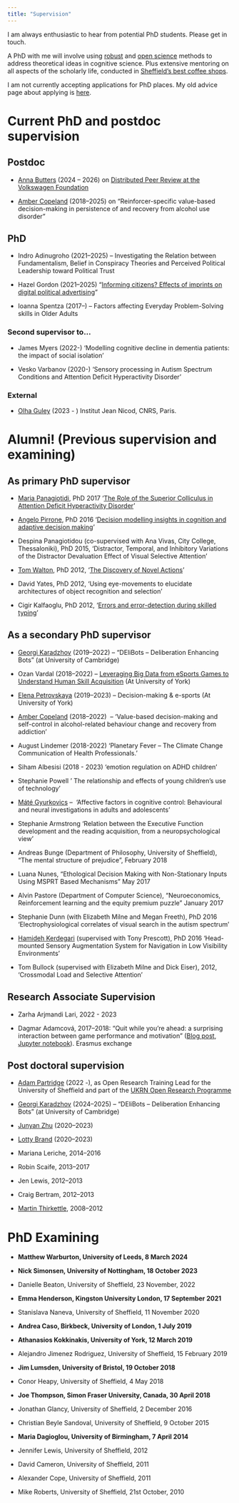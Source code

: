 ```yaml
---
title: "Supervision"
---
```


I am always enthusiastic to hear from potential PhD students. Please get in touch.

A PhD with me will involve using [robust](https://www.nature.com/articles/s41562-016-0021) and [open science](https://en.wikipedia.org/wiki/Open_science) methods to address theoretical ideas in cognitive science. Plus extensive mentoring on all aspects of the scholarly life, conducted in [Sheffield's best coffee shops](https://www.ourfaveplaces.co.uk/our-guides/top-10-coffee-shops/).

I am not currently accepting applications for PhD places. My old advice page about applying is [here](https://github.com/tomstafford/onboarding/).

# Current PhD and postdoc supervision


## Postdoc

- [Anna Butters](https://scholar.google.com/citations?user=8mKDLWQAAAAJ&hl=en&oi=ao) (2024 -- 2026) on [Distributed Peer Review at the Volkswagen Foundation](https://researchonresearch.org/volkswagen-distributed-peer-review/)

-   [Amber Copeland](https://scholar.google.com/citations?user=JnNAldsAAAAJ&hl=en) (2018--2025) on "Reinforcer-specific value-based decision-making in persistence of and recovery from alcohol use disorder"



## PhD

-   Indro Adinugroho (2021--2025) -- Investigating the Relation between Fundamentalism, Belief in Conspiracy Theories and Perceived Political Leadership toward Political Trust

-   Hazel Gordon (2021--2025) "[Informing citizens? Effects of imprints on digital political advertising](https://tomstafford.sites.sheffield.ac.uk/news/phd-opportunity-informing-citizens)"

-   Ioanna Spentza (2017--) -- Factors affecting Everyday Problem-Solving skills in Older Adults

### Second supervisor to...

-   James Myers (2022-) 'Modelling cognitive decline in dementia patients: the impact of social isolation'

-   Vesko Varbanov (2020-) 'Sensory processing in Autism Spectrum Conditions and Attention Deficit Hyperactivity Disorder'

### External

- [Olha Guley](http://www.institutnicod.org/membres/etudiant-e-s/doctorant-e-s/guley-olha/?lang=fr) (2023 - ) Institut Jean Nicod, CNRS, Paris.

# Alumni! (Previous supervision and examining)

## As primary PhD supervisor

-   [Maria Panagiotidi](https://scholar.google.co.uk/citations?user=XcFf_6EAAAAJ&hl=en&oi=ao), PhD 2017 '[The Role of the Superior Colliculus in Attention Deficit Hyperactivity Disorder](https://etheses.whiterose.ac.uk/12124/)'

-   [Angelo Pirrone](https://scholar.google.co.uk/citations?user=UZzVps4AAAAJ&hl=en), PhD 2016 '[Decision modelling insights in cognition and adaptive decision making](http://etheses.whiterose.ac.uk/15841/)'

-   Despina Panagiotidou (co-supervised with Ana Vivas, City College, Thessaloniki), PhD 2015, 'Distractor, Temporal, and Inhibitory Variations of the Distractor Devaluation Effect of Visual Selective Attention'

-   [Tom Walton](http://www.abrg.group.shef.ac.uk/people/walton/), PhD 2012, '[The Discovery of Novel Actions](http://etheses.whiterose.ac.uk/2204/)'

-   David Yates, PhD 2012, 'Using eye-movements to elucidate architectures of object recognition and selection'

-   Cigir Kalfaoglu, PhD 2012, '[Errors and error-detection during skilled typing](http://etheses.whiterose.ac.uk/2924/)'

## As a secondary PhD supervisor

-   [Georgi Karadzhov](https://gkaradzhov.com/) (2019--2022) -- "DEliBots -- Deliberation Enhancing Bots" (at University of Cambridge)

-   Ozan Vardal (2018--2022) -- [Leveraging Big Data from eSports Games to Understand Human Skill Acquisition](http://iggi.org.uk/students/2018/ozan-vardal/) (At University of York)

-   [Elena Petrovskaya](https://www.elenapetrovskaya.com/) (2019--2023) -- Decision-making & e-sports (At University of York)

-   [Amber Copeland](https://scholar.google.com/citations?user=JnNAldsAAAAJ&hl=en) (2018--2022)  -- 'Value-based decision-making and self-control in alcohol-related behaviour change and recovery from addiction'

-   August Lindemer (2018-2022) 'Planetary Fever -- The Climate Change Communication of Health Professionals.'

-   Siham Albesisi (2018 - 2023) 'emotion regulation on ADHD children'

-   Stephanie Powell ' The relationship and effects of young children's use of technology'

-   [Máté Gyurkovics](https://scholar.google.hu/citations?user=XGk9OnEAAAAJ&hl=hu) --  'Affective factors in cognitive control: Behavioural and neural investigations in adults and adolescents'

-   Stephanie Armstrong 'Relation between the Executive Function development and the reading acquisition, from a neuropsychological view'

-   Andreas Bunge (Department of Philosophy, University of Sheffield), "The mental structure of prejudice", February 2018

-   Luana Nunes, "Ethological Decision Making with Non-Stationary Inputs Using MSPRT Based Mechanisms" May 2017

-   Alvin Pastore (Department of Computer Science), "Neuroeconomics, Reinforcement learning and the equity premium puzzle" January 2017

-   Stephanie Dunn (with Elizabeth Milne and Megan Freeth), PhD 2016 'Electrophysiological correlates of visual search in the autism spectrum'

-   [Hamideh Kerdegari](http://scholar.google.co.uk/citations?user=BZdPw4MAAAAJ&hl=en) (supervised with Tony Prescott), PhD 2016 'Head-mounted Sensory Augmentation System for Navigation in Low Visibility Environments'

-   Tom Bullock (supervised with Elizabeth Milne and Dick Eiser), 2012, 'Crossmodal Load and Selective Attention'

## Research Associate Supervision

-   Zarha Arjmandi Lari, 2022 - 2023

-   Dagmar Adamcová, 2017--2018: "Quit while you're ahead: a surprising interaction between game performance and motivation" ([Blog post](https://tomstafford.sites.sheffield.ac.uk/news/quit-while-youre-ahead), [Jupyter notebook](https://github.com/dagmaradamcova/axon-drop-out/blob/master/axon_drop_out.ipynb)). Erasmus exchange

## Post doctoral supervision

- [Adam Partridge](https://orcid.org/0000-0002-0133-4155) (2022 -), as Open Research Training Lead for the University of Sheffield and part of the [UKRN Open Research Programme](https://www.ukrn.org/open-research-programme/)

-   [Georgi Karadzhov](https://gkaradzhov.com/) (2024--2025) -- "DEliBots -- Deliberation Enhancing Bots" (at University of Cambridge)

-   [Junyan Zhu](https://www.sheffield.ac.uk/politics/people/academic-staff/junyan-zhu) (2020--2023)

-   [Lotty Brand](https://lottybrand.wordpress.com/) (2020--2023)

-   Mariana Leriche, 2014--2016

-   Robin Scaife, 2013--2017

-   Jen Lewis, 2012--2013

-   Craig Bertram, 2012--2013

-   [Martin Thirkettle](https://www.shu.ac.uk/about-us/our-people/staff-profiles/martin-thirkettle), 2008--2012

# PhD Examining

-   **Matthew Warburton, University of Leeds, 8 March 2024**

-   **Nick Simonsen, University of Nottingham, 18 October 2023**

-   Danielle Beaton, University of Sheffield, 23 November, 2022

-   **Emma Henderson, Kingston University London, 17 September 2021**

-   Stanislava Naneva, University of Sheffield, 11 November 2020

-   **Andrea Caso, Birkbeck, University of London, 1 July 2019**

-   **Athanasios Kokkinakis, University of York, 12 March 2019**

-   Alejandro Jimenez Rodriguez, University of Sheffield, 15 February 2019

-   **Jim Lumsden, University of Bristol, 19 October 2018**

-   Conor Heapy, University of Sheffield, 4 May 2018

-   **Joe Thompson, Simon Fraser University, Canada, 30 April 2018**

-   Jonathan Glancy, University of Sheffield, 2 December 2016

-   Christian Beyle Sandoval, University of Sheffield, 9 October 2015

-   **Maria Dagioglou, University of Birmingham, 7 April 2014**

-   Jennifer Lewis, University of Sheffield, 2012

-   David Cameron, University of Sheffield, 2011

-   Alexander Cope, University of Sheffield, 2011

-   Mike Roberts, University of Sheffield, 21st October, 2010
